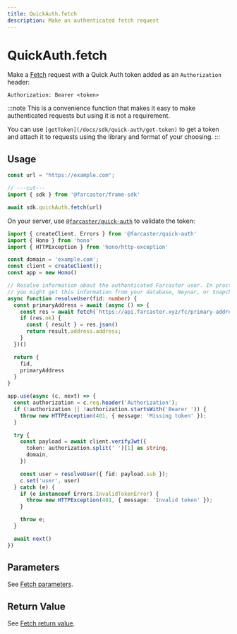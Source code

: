 ```yaml
---
title: QuickAuth.fetch
description: Make an authenticated fetch request 
---
```


# QuickAuth.fetch

Make a [Fetch](https://developer.mozilla.org/en-US/docs/Web/API/Fetch_API/Using_Fetch) request
with a Quick Auth token added as an `Authorization` header:

```
Authorization: Bearer <token>
```

:::note
This is a convenience function that makes it easy to make authenticated
requests but using it is not a requirement.

You can use `[getToken](/docs/sdk/quick-auth/get-token)` to get a token and
attach it to requests using the library and format of your choosing.
:::


## Usage

```ts twoslash
const url = "https://example.com";

// ---cut---
import { sdk } from '@farcaster/frame-sdk'

await sdk.quickAuth.fetch(url)
```

On your server, use
[`@farcaster/quick-auth`](https://github.com/farcasterxyz/quick-auth) to
validate the token:

```ts
import { createClient, Errors } from '@farcaster/quick-auth'
import { Hono } from 'hono'
import { HTTPException } from 'hono/http-exception'

const domain = 'example.com';
const client = createClient();
const app = new Hono()

// Resolve information about the authenticated Farcaster user. In practice
// you might get this information from your database, Neynar, or Snapchain.
async function resolveUser(fid: number) {
  const primaryAddress = await (async () => {
    const res = await fetch(`https://api.farcaster.xyz/fc/primary-address?fid=${fid}&protocol=ethereum`);
    if (res.ok) {
      const { result } = res.json()
      return result.address.address;
    }
  })()

  return {
    fid,
    primaryAddress
  }
}

app.use(async (c, next) => {
  const authorization = c.req.header('Authorization');
  if (!authorization || !authorization.startsWith('Bearer ')) {
    throw new HTTPException(401, { message: 'Missing token' });
  }

  try {
    const payload = await client.verifyJwt({
      token: authorization.split(' ')[1] as string,
      domain,
    })

    const user = resolveUser({ fid: payload.sub });
    c.set('user', user)
  } catch (e) {
    if (e instanceof Errors.InvalidTokenError) {
      throw new HTTPException(401, { message: 'Invalid token' });
    }

    throw e;
  }

  await next()
})
```


## Parameters

See [Fetch parameters](https://developer.mozilla.org/en-US/docs/Web/API/Window/fetch#parameters).


## Return Value

See [Fetch return value](https://developer.mozilla.org/en-US/docs/Web/API/Window/fetch#return_value).
